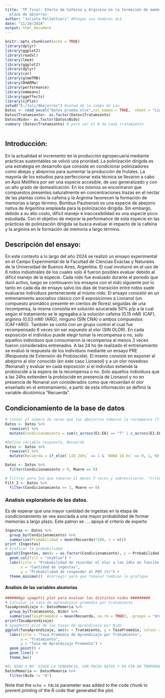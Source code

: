 ---
title: 'TP final: Efecto de Cafeina y Arginina en la formación de memoria a largo
  plazo de abjorros'
author: "Julieta Pellettieri" #Pongan sus nombres acá
date: "11/10/2024"
output: html_document
---

```{r setup, include=FALSE}
knitr::opts_chunk$set(echo = TRUE)
library(dplyr)
library(ggplot2)
library(readxl)
library(lme4)
library(ggplot2)     
library(dplyr)      
library(car)        
library(glmmTMB)     
library(DHARMa)      
library(performance) 
library(emmeans)     
library(ggeffects)   
library(sjPlot)
setwd("E:/Juli/Abejorros") #setwd de la compu de Lau
Datos <- read_excel("Datos prueba.xlsx",col_names = TRUE,  sheet = "Limpio")
Datos$Tratamiento<- as.factor(Datos$Tratamiento)
Datos$Nido<- as.factor(Datos$Nido)
summary (Datos$Tratamiento) # para ver el N de cada tratamiento



```

## Introducción:

En la actualidad el incremento en la producción agropecuaria mediante prácticas sustentables se volvió una prioridad. La polinización dirigida es una estrategia en desarrollo que consiste en condicionar polinizadores como abejas y abejorros para aumentar la producción de frutales. La mayoría de los estudios para perfeccionar esta técnica se llevaron a cabo en Apis Mellifera por ser una especie accesible, de uso generalizado y con un alto grado de domesticación. En los mismos se encontraron que compuestos presentes naturalmente en concentraciones trazas en el néctar de las plantas como la cafeína y la Arginina favorecen la formación de memorias a largo término.
Bombus Pauloensis es una especie de abejorro nativa de Argentina empleada para la polinización dirigida. Sin embargo, debido a su alto costo, difícil manejo e inaccesibilidad es  una especie poco estudiada. Con el objetivo de mejorar la performance de esta especie en las prácticas de polinización dirigida se busca evaluar el impacto de la cafeína y la arginina en la formación de memoria a largo término. 


## Descripción del ensayo:
 En este contexto a lo largo del año 2024 se realizó un ensayo experimental en el Campo Experimental de la Facultad de Ciencias Exactas y Naturales de la Universidad de Buenos Aires, Argentina. El cual involucró en el uso de 6 nidos industriales de los cuales solo 4 fueron posibles evaluar debido al difícil manejo de la especie. Cada nido fue evaluado durante el periodo que duró activo, luego se continuaron los ensayos con el nido siguiente por lo tanto en cada día de ensayo salvo los días de transición entre nidos suele evaluarse individuos perteneciente al mismo nido. 
El ensayo consistió en un entrenamiento asociativo clásico con 6 exposiciones a Lionanol (un compuesto aromático presente en cientos de flores) seguidas de una recompensa, la misma consistía en solución azucarada 50% p/p a la cual según el tratamiento se le agregaba a la solución cafeína (0,15 mM) (CAF), arginina (0,03 mM) (ARG), ninguno (SIN CNA) o ambos compuestos (CAF+ARG). También se contó con un grupo control el cual fue recompensado 6 veces sin ser expuesto al olor (SIN OLOR). En cada exposición el individuo puede elegir tomar la recompensa o no, solo aquellos individuos que consumieron la recompensa al menos 3 veces fueron considerados entrenados.
A las 24 hs de realizado el entrenamiento se evaluó la respuesta de los individuos mediante un ensayo PRE (Respuesta de Extensión de Probóscide). El mismo consiste en exponer al abejorro al olor conocido (en este caso Lionanol) y a un olor novedoso (Nonanal) y evaluar en cada exposición si el individuo extiende la probóscide a la espera de la recompensa o no. Solo aquellos individuos que a las 24hs extienden la probóscide en presencia de Lionanol y no en presencia de Nonanal son considerados como que recuerdan el olor enseñado en el entrenamiento, a partir de esta información se definió la variable dicotómica “Recuerda”.

## Condicionamiento de la base de datos

```{r cars}
# Contar el número de veces que los abejorros tomaron la recompensa (T) en las exposiciones (E1 a E6) (o aprendieron "A")
Datos <- Datos %>% 
  rowwise() %>%
  mutate(Condicionamiento = sum(c_across(E1:E6) == "T" | c_across(E1:E6) == "A"))

#Defino variable respuesta, Recuerda
Datos <- Datos %>%
  rowwise() %>%
  mutate(Recuerda = if_else(`LIO 24hs` == 1 & `NONA 24 hs` == 0, 1, 0))

Datos <- Datos %>%
  filter(Condicionamiento > 0, Muere == 0)

# Filtrar para los que tomaron al menos 3 veces y sobrevivieron. "Criterio de experto".
Filt_3 <- Datos %>%
  filter(Condicionamiento >= 3, Muere == 0)

```

### Analisis exploratorio de los datos.
Es de esperar que una mayor cantidad de ingestas en la etapa de condicionamiento se vea asociada a una mayor probabilidad de formar memorias a largo plazo. Este patron se 
.... apoya el criterio de experto

```{r pressure, echo=FALSE}
Ingestas <- Datos %>%
  group_by(Condicionamiento) %>%
  summarise(Probabilidad = mean(Recuerda)*100, n = n())
print (Ingestas)
# Graficar la probabilidad
ggplot(Ingestas, aes(x = as.factor(Condicionamiento), y = Probabilidad)) +
  geom_col(fill = "skyblue") +
  labs(title = "Probabilidad de recordar el olor a las 24hs en función de el la cantidad de ingestas en el entrenamiento",
       x = "Cantidad de ingestas",
       y = "Probabilidad de responder al PER (%)") +
  theme_minimal()  #corregir para que tomas=2 tambien lo grafique
```

#### Analisis de las variables aleatorias
```{r pressure, echo=FALSE}
#####HAgo spagetti plot para evaluar los distintos nidos #########
# Calcular la tasa de aprendizaje promedio por tratamiento
TasaAprendizaje <- DatosMemoria %>%
  group_by(Tratamiento, Nido) %>%
  summarise(TasaPromedio = mean(Recuerda, na.rm = TRUE), .groups = "drop")
print(TasaAprendizaje)
# Spaghetti-plot de las tasas de aprendizaje por Nido
ggplot(TasaAprendizaje, aes(x = Tratamiento, y = TasaPromedio, colour = factor(Nido), group = Nido)) +
  labs(title = "Tasa Promedio de Aprendizaje por Tratamiento",
       x = "Tratamiento",
       y = "Tasa de Aprendizaje Promedio") +
  geom_point() +
  geom_line() +
  theme_bw()

#EL NIDO 4 NO  SIGUE LA TENDENCIA, SON POCOS DATOS Y EN FIN DE TEMPORADAS LO SACAMOS
DatosMemoria <- DatosMemoria %>%
  filter(Nido != "4")

```


Note that the `echo = FALSE` parameter was added to the code chunk to prevent printing of the R code that generated the plot.
